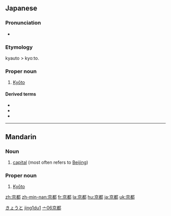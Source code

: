==Japanese==
{{ja-kanjitab|京|都|}}

===Pronunciation===
* {{IPA|[kjoːto]|lang=ja}}

===Etymology===

kyauto > kyoːto.

===Proper noun===
{{ja-pos|k|proper|hira=きょうと|hhira=きやうと|rom=kyōto}}

# [[Kyōto]]

====Derived terms====
* {{term|京阪||[[Kyōto]] and [[Ōsaka]]|tr=[[けいはん]], [[keihan]]|sc=Jpan|lang=ja}}
* {{term|京阪奈||[[Kyōto]], [[Ōsaka]], and [[Nara]]|tr=[[けいはんな]], [[keihanna]]|sc=Jpan|lang=ja}}
* {{term|京阪神||[[Kyōto]], [[Ōsaka]], and [[Kōbe]]|tr=[[けいはんしん]], [[keihanshin]]|sc=Jpan|lang=ja}}

[[Category:ja:Cities|きょうと]]

----

==Mandarin==
{{zh-hanzi|[[京]][[都]]}}

===Noun===
{{cmn-noun|ts|pin=jīngdū|pint=jing1du1|rs=亠06}}

# [[capital]] (most often refers to [[Beijing]])

===Proper noun===
{{cmn-proper noun|ts|pin=Jīngdū|pint=jing1du1|rs=亠06}}

# [[Kyōto]]

[[Category:zh-cn:Cities|jing1du1]]
[[Category:zh-tw:Cities|亠06京都]]

[[zh:京都]]
[[zh-min-nan:京都]]
[[fr:京都]]
[[la:京都]]
[[hu:京都]]
[[ja:京都]]
[[uk:京都]]